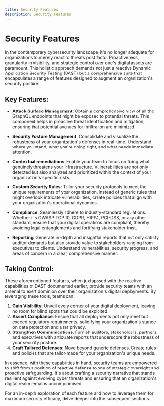 ```yaml
---
title: Security Features
description: Security Features
---
```


# Security Features

In the contemporary cybersecurity landscape, it's no longer adequate for organizations to merely react to threats post facto. Proactiveness, granularity in visibility, and strategic control over one's digital assets are paramount. This holistic approach demands not just a reactive Dynamic Application Security Testing (DAST) but a comprehensive suite that encapsulates a range of features designed to augment an organization's security posture.

## Key Features:

- **Attack Surface Management**: Obtain a comprehensive view of all the GraphQL endpoints that might be exposed to potential threats. This component helps in proactive threat identification and mitigation, ensuring that potential avenues for infiltration are minimized.

- **Security Posture Management**: Consolidate and visualize the robustness of your organization's defenses in real-time. Understand where you stand, what you're doing right, and what needs immediate attention.

- **Contextual remediations**: Enable your team to focus on fixing what genuinely threatens your infrastructure. Vulnerabilities are not only detected but also analyzed and prioritized within the context of your organization's specific risks.

- **Custom Security Rules**: Tailor your security protocols to meet the unique requirements of your organization. Instead of generic rules that might overlook intricate vulnerabilities, create policies that align with your organization's operational dynamics.

- **Compliance**: Seamlessly adhere to industry-standard regulations. Whether it's OWASP TOP 10, GDPR, HIPPA, PCI-DSS, or any other standard, ensure that your digital operations are compliant, thereby avoiding legal entanglements and fortifying stakeholder trust.

- **Reporting**: Generate in-depth and insightful reports that not only satisfy auditor demands but also provide value to stakeholders ranging from executives to clients. Understand vulnerabilities, security progress, and areas of concern in a clear, comprehensive manner.

## Taking Control:

These aforementioned features, when juxtaposed with the reactive capabilities of DAST documented earlier, provide security teams with an arsenal to exert dominion over their organization's digital deployments. By leveraging these tools, teams can:

1. **Gain Visibility**: Unveil every corner of your digital deployment, leaving no room for blind spots that could be exploited.
2. **Assert Compliance**: Ensure that all deployments not only meet but exceed regulatory requirements, solidifying your organization's stance on data protection and user privacy.
3. **Strengthen Communications**: Furnish auditors, stakeholders, partners, and executives with articulate reports that underscore the robustness of your security posture.
4. **Craft Tailored Defenses**: Move beyond generic defenses. Create rules and policies that are tailor-made for your organization's unique needs.

In essence, with these capabilities in hand, security teams are empowered to shift from a position of reactive defense to one of strategic oversight and proactive safeguarding. It's about crafting a security narrative that stands resilient against evolving cyber threats and ensuring that an organization's digital realm remains uncompromised.

For an in-depth exploration of each feature and how to leverage them for maximum security efficacy, delve deeper into the subsequent sections.
